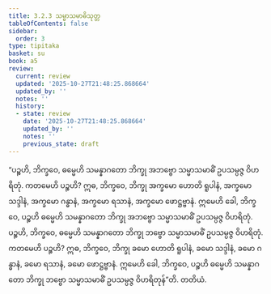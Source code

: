 ```yaml
---
title: 3.2.3 သမ္မာသမာဓိသုတ္တ
tableOfContents: false
sidebar:
  order: 3
type: tipitaka
basket: su
book: a5
review:
  current: review
  updated: '2025-10-27T21:48:25.868664'
  updated_by: ''
  notes: ''
  history:
  - state: review
    date: '2025-10-27T21:48:25.868664'
    updated_by: ''
    notes: ''
    previous_state: draft
---
```



<ReviewStatus review={frontmatter.review} showDetails={true} />

<HypothesisAnnotation frontmatter={frontmatter} />

<DynamicBreadcrumb />

<Division number="113" book="a5" e="ch" v="16" p="121">

<Paragraph number="669" book="a5">
“ပဉ္စဟိ, ဘိက္ခဝေ, ဓမ္မေဟိ သမန္နာဂတော ဘိက္ခု အဘဗ္ဗော သမ္မာသမာဓိံ ဥပသမ္ပဇ္ဇ ဝိဟရိတုံ. ကတမေဟိ ပဉ္စဟိ? ဣဓ, ဘိက္ခဝေ, ဘိက္ခု အက္ခမော ဟောတိ ရူပါနံ, အက္ခမော သဒ္ဒါနံ, အက္ခမော ဂန္ဓာနံ, အက္ခမော ရသာနံ, အက္ခမော ဖောဋ္ဌဗ္ဗာနံ. ဣမေဟိ ခေါ, ဘိက္ခဝေ, ပဉ္စဟိ ဓမ္မေဟိ သမန္နာဂတော ဘိက္ခု အဘဗ္ဗော သမ္မာသမာဓိံ ဥပသမ္ပဇ္ဇ ဝိဟရိတုံ.
</Paragraph>

<Paragraph number="670" book="a5">
ပဉ္စဟိ, ဘိက္ခဝေ, ဓမ္မေဟိ သမန္နာဂတော ဘိက္ခု ဘဗ္ဗော သမ္မာသမာဓိံ ဥပသမ္ပဇ္ဇ ဝိဟရိတုံ. ကတမေဟိ ပဉ္စဟိ? ဣဓ, ဘိက္ခဝေ, ဘိက္ခု ခမော ဟောတိ ရူပါနံ, ခမော သဒ္ဒါနံ, ခမော ဂန္ဓာနံ, ခမော ရသာနံ, ခမော ဖောဋ္ဌဗ္ဗာနံ. ဣမေဟိ ခေါ, ဘိက္ခဝေ, ပဉ္စဟိ ဓမ္မေဟိ သမန္နာဂတော ဘိက္ခု ဘဗ္ဗော သမ္မာသမာဓိံ ဥပသမ္ပဇ္ဇ ဝိဟရိတုန်”တိ.

</Paragraph>
</Division>

<Paragraph number="671" type="center" book="a5">
တတိယံ.
</Paragraph>